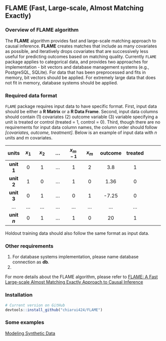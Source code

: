 ## FLAME (Fast, Large-scale, Almost Matching Exactly)

### Overview of FLAME algorithm 

The **FLAME** algorithm provides fast and large-scale matching approach to causal inference. **FLAME** creates matches that include as many covariates as possible, and iteratively drops covariates that are successively less useful for predicting outcomes based on matching quality. Currently `FLAME` package applies to categorical data, and provides two approaches for implementation - bit vectors and database management systems (e.g., PostgreSQL, SQLite). For data that has been preprocessed and fits in memory, bit vectors should be applied. For extremely large data that does not fit in memory, database systems should be applied.

### Required data format

`FLAME` package requires input data to have specific format. First, input data should be either a **R Matrix** or a **R Data Frame**. Second, input data columns should contain (1) covariates (2) outcome variable (3) variable specifying a unit is treated or control (treated = 1, control = 0). Third, though there are no requirements for input data column names, the column order should follow *[covariates, outcome, treatment]*. Below is an example of input data with $n$ units and $m$ covariates.


| units  | **$x_1$** | **$x_2$** | **...** | **$x_{m-1}$** | **$x_m$** | **outcome** | **treated** |
| :---: | :---: | :-----: | :-----: | :-----: | :-----: | :-----: | :-----: | :-----: |
| **unit 1** | 0     | 1     | ... | 1         | 2     | 3.8     | 1       |
| **unit 2** | 1     | 0     | ... | 1         | 0     | 1.36    | 0       |
| **unit 3** | 0     | 1     | ... | 0         | 1     | -7.25   | 0       |
| ... | ...     | ...     | ... | ...       | ...     | ...   | ...    |
| **unit $n$** | 0     | 1     | ... | 1         | 0     | 20   | 1       |

Holdout training data should also follow the same format as input data.

### Other requirements

1. For database systems implementation, please name database connection as **db**.
2. 



For more details about the FLAME algorithm, please refer to [FLAME: A Fast Large-scale Almost Matching Exactly Approach to Causal Inference ](https://arxiv.org/pdf/1707.06315.pdf)  


### Installation  

```r
# Current version on GitHub
devtools::install_github("chiarui424/FLAME") 
```

### Some examples 

[Modeling Synthetic Data](articles/Synthetic_Data.html)
